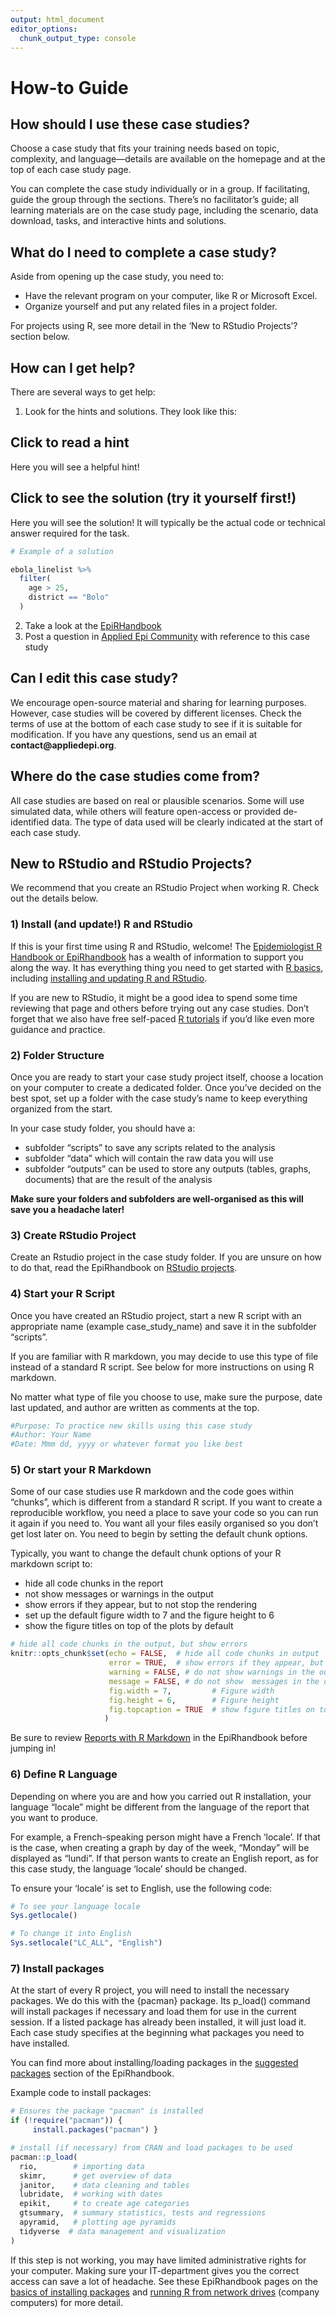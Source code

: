 ```yaml
---
output: html_document
editor_options: 
  chunk_output_type: console
---
```


# How-to Guide

## How should I use these case studies? 

Choose a case study that fits your training needs based on topic, complexity, and language—details are available on the homepage and at the top of each case study page.

You can complete the case study individually or in a group. If facilitating, guide the group through the sections. There’s no facilitator’s guide; all learning materials are on the case study page, including the scenario, data download, tasks, and interactive hints and solutions.

## What do I need to complete a case study?

Aside from opening up the case study, you need to:

- Have the relevant program on your computer, like R or Microsoft Excel. 
- Organize yourself and put any related files in a project folder. 

For projects using R, see more detail in the 'New to RStudio Projects'? section below. 

## How can I get help?

There are several ways to get help:

1)  Look for the hints and solutions. They look like this:


::: {.callout-tip collapse="true"}
## Click to read a hint

Here you will see a helpful hint!

:::

::: {.callout-caution icon="false" collapse="true"}
## Click to see the solution (try it yourself first!)

Here you will see the solution! It will typically be the actual code or technical answer required for the task. 

```r
# Example of a solution

ebola_linelist %>% 
  filter(
    age > 25,
    district == "Bolo"
  )
```


:::




2)  Take a look at the [EpiRHandbook](https://www.epirhandbook.com/en/)
3)  Post a question in [Applied Epi
    Community](www.community.appliedepi.org) with reference to this case
    study

## Can I edit this case study? 

We encourage open-source material and sharing for learning purposes. However, case studies will be covered by different licenses. Check the terms of use at the bottom of each case study to see if it is suitable for modification. If you have any questions, send us an email at **contact@appliedepi.org**.

## Where do the case studies come from?  

All case studies are based on real or plausible scenarios. Some will use simulated data, while others will feature open-access or provided de-identified data. The type of data used will be clearly indicated at the start of each case study.  

## New to RStudio and RStudio Projects? 

We recommend that you create an RStudio Project when working R. Check out the details below. 

### 1) Install (and update!) R and RStudio

If this is your first time using R and RStudio, welcome! The [Epidemiologist R Handbook or EpiRhandbook](https://www.epirhandbook.com/en/) has a wealth of information to support you along the way. It has everything thing you need to get started with [R basics](https://www.epirhandbook.com/en/new_pages/basics.html), including [installing and updating R and RStudio](https://www.epirhandbook.com/en/new_pages/basics.html#installation).

If you are new to RStudio, it might be a good idea to spend some time reviewing that page and others before trying out any case studies. Don't forget that we also have free self-paced [R tutorials](https://appliedepi.org/tutorial/) if you'd like even more guidance and practice.

### 2) Folder Structure 

Once you are ready to start your case study project itself, choose a location on your computer to create a dedicated folder. Once you've decided on the best spot, set up a folder with the case study's name to keep everything organized from the start.

In your case study folder, you should have a:

* subfolder “scripts” to save any scripts related to the analysis
* subfolder “data” which will contain the raw data you will use
* subfolder “outputs” can be used to store any outputs (tables, graphs, documents) that are the result of the analysis

**Make sure your folders and subfolders are well-organised as this will save you a headache later!** 

### 3) Create RStudio Project

Create an Rstudio project in the case study folder. If you are unsure on how to do that, read the EpiRhandbook on [RStudio projects](https://www.epirhandbook.com/en/new_pages/r_projects.html). 

### 4) Start your R Script

Once you have created an RStudio project, start a new R script with an appropriate name (example case_study_name) and save it in the subfolder “scripts”. 

If you are familiar with R markdown, you may decide to use this type of file instead of a standard R script. See below for more instructions on using R markdown. 

No matter what type of file you choose to use, make sure the purpose, date last updated, and author are written as comments at the top.

```r

#Purpose: To practice new skills using this case study
#Author: Your Name
#Date: Mmm dd, yyyy or whatever format you like best

```

### 5) Or start your R Markdown

Some of our case studies use R markdown and the code goes within “chunks”, which is different from a standard R script. If you want to create a reproducible workflow, you need a place to save your code so you can run it again if you need to. You want all your files easily organised so you don’t get lost later on. You need to begin by setting the default chunk options.

Typically, you want to change the default chunk options of your R markdown script to:

* hide all code chunks in the report
* not show messages or warnings in the output
* show errors if they appear, but to not stop the rendering
* set up the default figure width to 7 and the figure height to 6
* show the figure titles on top of the plots by default

```r
# hide all code chunks in the output, but show errors 
knitr::opts_chunk$set(echo = FALSE,  # hide all code chunks in output
                      error = TRUE,  # show errors if they appear, but don't stop (produce the word doc)
                      warning = FALSE, # do not show warnings in the output word doc 
                      message = FALSE, # do not show  messages in the output word doc
                      fig.width = 7,         # Figure width
                      fig.height = 6,        # Figure height
                      fig.topcaption = TRUE  # show figure titles on top of plot
                     )
```

Be sure to review [Reports with R Markdown](https://www.epirhandbook.com/en/new_pages/rmarkdown.html) in the EpiRhandbook before jumping in!

### 6) Define R Language
Depending on where you are and how you carried out R installation, your language “locale” might be different from the language of the report that you want to produce. 

For example, a French-speaking person might have a French 'locale'. If that is the case, when creating a graph by day of the week, "Monday" will be displayed as “lundi”. If that person wants to create an English report, as for this case study, the language 'locale' should be changed.

To ensure your 'locale' is set to English, use the following code: 
```r
# To see your language locale
Sys.getlocale()

# To change it into English
Sys.setlocale("LC_ALL", "English")
```

### 7) Install packages

At the start of every R project, you will need to install the necessary packages. We do this with the {pacman} package. Its p_load() command will install packages if necessary and load them for use in the current session. If a listed package has already been installed, it will just load it. Each case study specifies at the beginning what packages you need to have installed. 

You can find more about installing/loading packages in the [suggested packages](https://www.epirhandbook.com/en/new_pages/packages_suggested.html) section of the EpiRhandbook.

Example code to install packages:
```r
# Ensures the package "pacman" is installed
if (!require("pacman")) {
     install.packages("pacman") }

# install (if necessary) from CRAN and load packages to be used
pacman::p_load(
  rio,        # importing data  
  skimr,      # get overview of data
  janitor,    # data cleaning and tables
  lubridate,  # working with dates
  epikit,     # to create age categories
  gtsummary,  # summary statistics, tests and regressions 
  apyramid,   # plotting age pyramids 
  tidyverse  # data management and visualization
)
```

If this step is not working, you may have limited administrative rights for your computer. Making sure your IT-department gives you the correct access can save a lot of headache. See these EpiRhandbook pages on the [basics of installing packages](https://www.epirhandbook.com/en/new_pages/basics.html#installation) and [running R from network drives](https://www.epirhandbook.com/en/new_pages/network_drives.html) (company computers) for more detail. 




